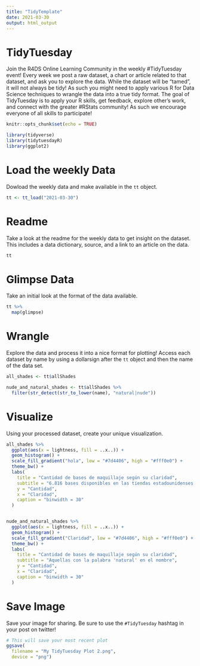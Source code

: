 ```yaml
---
title: "TidyTemplate"
date: 2021-03-30
output: html_output
---
```


# TidyTuesday

Join the R4DS Online Learning Community in the weekly #TidyTuesday event!
Every week we post a raw dataset, a chart or article related to that dataset, and ask you to explore the data.
While the dataset will be “tamed”, it will not always be tidy! As such you might need to apply various R for Data Science techniques to wrangle the data into a true tidy format.
The goal of TidyTuesday is to apply your R skills, get feedback, explore other’s work, and connect with the greater #RStats community!
As such we encourage everyone of all skills to participate!

```r

knitr::opts_chunk$set(echo = TRUE)

library(tidyverse)
library(tidytuesdayR)
library(ggplot2)

```

# Load the weekly Data

Dowload the weekly data and make available in the `tt` object.

```r

tt <- tt_load("2021-03-30")

```


# Readme

Take a look at the readme for the weekly data to get insight on the dataset.
This includes a data dictionary, source, and a link to an article on the data.

```r

tt

```


# Glimpse Data

Take an initial look at the format of the data available.

```r

tt %>% 
  map(glimpse)

```

# Wrangle

Explore the data and process it into a nice format for plotting! Access each dataset by name by using a dollarsign after the `tt` object and then the name of the data set.

```r

all_shades <- tt$allShades

nude_and_natural_shades <- tt$allShades %>% 
  filter(str_detect(str_to_lower(name), "natural|nude"))

```


# Visualize

Using your processed dataset, create your unique visualization.

```r

all_shades %>% 
  ggplot(aes(x = lightness, fill = ..x..)) +
  geom_histogram() +
  scale_fill_gradient("hola", low = "#7d4406", high = "#fff0e0") +
  theme_bw() + 
  labs(
    title = "Cantidad de bases de maquillaje según su claridad",
    subtitle = "6.816 bases disponibles en las tiendas estadounidenses Sephora y Ulta",
    y = "Cantidad",
    x = "Claridad",
    caption = "binwidth = 30"
  )


nude_and_natural_shades %>% 
  ggplot(aes(x = lightness, fill = ..x..)) +
  geom_histogram() +
  scale_fill_gradient("Claridad", low = "#7d4406", high = "#fff0e0") +
  theme_bw() + 
  labs(
    title = "Cantidad de bases de maquillaje según su claridad",
    subtitle = "Aquellas con la palabra 'natural' en el nombre",
    y = "Cantidad",
    x = "Claridad",
    caption = "binwidth = 30"
  )
```

# Save Image

Save your image for sharing. Be sure to use the `#TidyTuesday` hashtag in your post on twitter! 

```r

# This will save your most recent plot
ggsave(
  filename = "My TidyTuesday Plot 2.png",
  device = "png")

```
